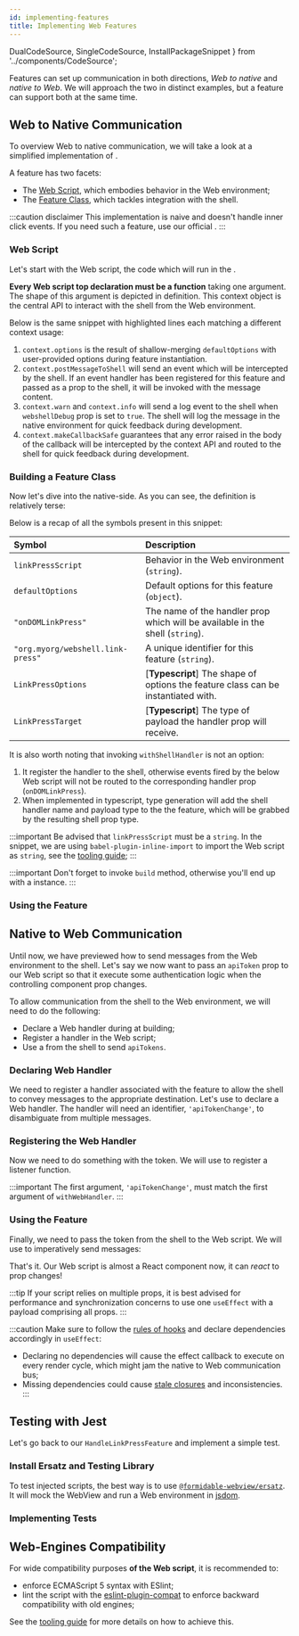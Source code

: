 ```yaml
---
id: implementing-features
title: Implementing Web Features
---
```


  DualCodeSource,
  SingleCodeSource,
  InstallPackageSnippet
} from '../components/CodeSource';

Features can set up communication in both directions, *Web to native* and *native to Web*.
We will approach the two in distinct examples, but a feature can support both at the same time.

## Web to Native Communication

To overview Web to native communication, we will take a look at
a simplified implementation of <APIReference reference="HandleLinkPressFeature" type="variable" />.

A feature has two facets:

- The [Web Script](#web-script), which embodies behavior in the Web environment;
- The [Feature Class](#building-a-feature-class), which tackles integration with the shell.

:::caution disclaimer
This implementation is naive and doesn't handle inner click events. If you need such a feature, use our official <APIReference reference="HandleLinkPressFeature" type="variable" />.
:::

### Web Script

Let's start with the Web script, the code which will run in the <ReactReference name="WebView" type="class" />.

<SingleCodeSource source="HandleLinkPressFeature.webjs" lang="js" />

**Every Web script top declaration must be a function** taking one argument.
The shape of this argument is depicted in <APISymbolFormat reference="WebjsContext" type="interface" /> definition.
This context object is the central API to interact with the shell from the Web environment.

<APIBox reference="WebjsContext" type="interface" />

Below is the same snippet with highlighted lines each matching a different context usage:

<SingleCodeSource
  lines="5,6,11,16"
  source="HandleLinkPressFeature.webjs"
  lang="js"
/>

1. `context.options` is the result of shallow-merging `defaultOptions` with user-provided options during feature instantiation.
2. `context.postMessageToShell` will send an event which will be intercepted by the shell. If an event handler has been registered for this feature and passed as a prop to the shell, it will be invoked with the message content.
3. `context.warn` and `context.info` will send a log event to the shell when `webshellDebug` prop is set to `true`. The shell will log the message in the native environment for quick feedback during development.
4. `context.makeCallbackSafe` guarantees that any error raised in the body of the callback will be intercepted by the context API and routed to the shell for quick feedback during development.

### Building a Feature Class

<APIBox reference="FeatureBuilder" type="class" />

Now let's dive into the native-side. As you can see, the definition is relatively terse:

<DualCodeSource sourceBase="HandleLinkPressFeature" />

Below is a recap of all the symbols present in this snippet:

| Symbol                            | Description                                                                       |
| :-------------------------------- | :-------------------------------------------------------------------------------- |
| `linkPressScript`                 | Behavior in the Web environment (`string`).                                       |
| `defaultOptions`                  | Default options for this feature (`object`).                                      |
| `"onDOMLinkPress"`                | The name of the handler prop which will be available in the shell (`string`).     |
| `"org.myorg/webshell.link-press"` | A unique identifier for this feature (`string`).                                  |
| `LinkPressOptions`                | [**Typescript**] The shape of options the feature class can be instantiated with. |
| `LinkPressTarget`                 | [**Typescript**] The type of payload the handler prop will receive.               |

It is also worth noting that invoking `withShellHandler` is not an option:
  1. It register the handler to the shell, otherwise events fired by the below Web script will not be routed to the corresponding handler prop (`onDOMLinkPress`).
  2. When implemented in typescript, type generation will add the shell handler name and payload type to the the feature, which will be grabbed by the resulting shell prop type.

:::important
Be advised that `linkPressScript` must be a `string`. In the snippet, we are using `babel-plugin-inline-import` to import the Web script as `string`, see the [tooling guide](./tooling);
:::

:::important
Don't forget to invoke `build` method, otherwise you'll end up with a <APIReference reference="FeatureBuilder" type="class" /> instance.
:::

### Using the Feature

<DualCodeSource jsx sourceBase="WebViewWithOnLinkPress" />

## Native to Web Communication

Until now, we have previewed how to send messages from the Web environment to the shell.
Let's say we now want to pass an `apiToken` prop to our Web script so that it
execute some authentication logic when the controlling component prop changes.

To allow communication from the shell to the Web environment, we will need to do the following:

- Declare a Web handler during at building;
- Register a handler in the Web script;
- Use a <APIReference reference="WebHandle" type="alias" /> from the shell to send `apiTokens`.

### Declaring Web Handler

We need to register a handler associated with the feature to allow the
shell to convey messages to the appropriate destination.
Let's use <APIReference reference="FeatureBuilder" type="class" member="withWebHandler" /> to declare a Web handler.
The handler will need an identifier, `'apiTokenChange'`, to disambiguate from multiple messages.

<DualCodeSource sourceBase="FeatureWithToken" />

### Registering the Web Handler

Now we need to do something with the token.
We will use <APIReference reference="WebjsContext" type="interface" member="onShellMessage" /> to register a listener function.

:::important
The first argument, `'apiTokenChange'`, must match the first argument of `withWebHandler`.
:::

<SingleCodeSource source="FeatureWithToken.webjs" lang="js" />

### Using the Feature

Finally, we need to pass the token from the shell to the Web script.
We will use <APIReference reference="WebshellInvariantProps" type="interface" member="webHandleRef" /> to imperatively send messages:

<DualCodeSource jsx sourceBase="APIComponent" />

That's it. Our Web script is almost a React component now, it can _react_ to prop changes!

:::tip
If your script relies on multiple props, it is best advised for performance and synchronization concerns to use one `useEffect` with a payload comprising all props.
:::

:::caution
Make sure to follow the [rules of hooks](https://reactjs.org/docs/hooks-rules.html) and declare dependencies accordingly in `useEffect`:
- Declaring no dependencies will cause the effect callback to execute on every render cycle, which might jam the native to Web communication bus;
- Missing dependencies could cause [stale closures](https://dmitripavlutin.com/react-hooks-stale-closures/) and inconsistencies.
:::

## Testing with Jest

Let's go back to our `HandleLinkPressFeature` and implement a simple test.

### Install Ersatz and Testing Library

To test injected scripts, the best way is to use
[`@formidable-webview/ersatz`](https://github.com/formidable-webview/ersatz).
It will mock the WebView and run a Web environment in [jsdom](https://github.com/jsdom/jsdom).

<InstallPackageSnippet
  dev
  packages="@testing-library/react-native @formidable-webview/ersatz @formidable-webview/ersatz-testing"
/>

### Implementing Tests

<DualCodeSource jsx sourceBase="HandleLinkPressFeature.test" />

## Web-Engines Compatibility

For wide compatibility purposes **of the Web script**, it is recommended to:

- enforce ECMAScript 5 syntax with ESlint;
- lint the script with the
  [eslint-plugin-compat](https://www.npmjs.com/package/eslint-plugin-compat) to
  enforce backward compatibility with old engines;

See the [tooling guide](./tooling) for more details on how to achieve this.
